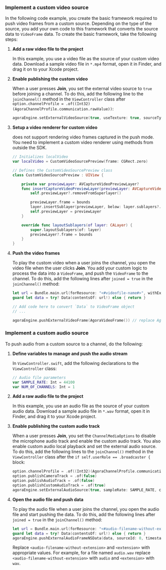 <PlatformWrapper platform="ios">

### Implement a custom video source

In the following code example, you create the basic framework required to push video frames from a custom source. Depending on the type of the source, you add your own code to this framework that converts the source data to `VideoFrame` data. To create the basic framework, take the following steps:

1. **Add a raw video file to the project**

    In this example, you use a video file as the source of your custom video data. Download a sample video file in `*.mp4` format, open it in Finder, and drag it on to your Xcode project.

1. **Enable publishing the custom video**

    When a user presses **Join**, you set the external video source to `true` before joining a channel. To do this, add the following line to the `joinChannel()` method in the `ViewController` class after `option.channelProfile = .of((Int32)(AgoraChannelProfile.communication.rawValue))`:

    ```swift
    agoraEngine.setExternalVideoSource(true, useTexture: true, sourceType: AgoraExternalVideoSourceType(rawValue: 1)!)
    ```

1. **Setup a video renderer for custom video**

    <Vg k="VSDK" /> does not support rendering video frames captured in the push mode. You need to implement a custom video renderer using methods from outside the SDK.

    ```swift
    // Initializes localVideo
    var localVideo = CustomVideoSourcePreview(frame: CGRect.zero)

    // Defines the CustomVideoSourcePreview class
    class CustomVideoSourcePreview : UIView {

        private var previewLayer: AVCaptureVideoPreviewLayer?
        func insertCaptureVideoPreviewLayer(previewLayer: AVCaptureVideoPreviewLayer) {
            self.previewLayer?.removeFromSuperlayer()

            previewLayer.frame = bounds
            layer.insertSublayer(previewLayer, below: layer.sublayers?.first)
            self.previewLayer = previewLayer
        }

        override func layoutSublayers(of layer: CALayer) {
            super.layoutSublayers(of: layer)
            previewLayer?.frame = bounds
        }
    }
    ```

1. **Push the video frames**

    To play the custom video when a user joins the channel, you open the video file when the user clicks **Join**. You add your custom logic to process the data into a `VideoFrame`, and push the `VideoFrame` to the channel. To do this, add the following lines after `joined = true` in the `joinChannel()` method:

    ```swift
    let url = Bundle.main.url(forResource: "<#videofile-name#>", withExtension: "<#extension#>")
    guard let data = try? Data(contentsOf: url!) else { return }

    // Add code here to convert `Data` to VideoFrame object
    // ...

    agoraEngine.pushExternalVideoFrame(AgoraVideoFrame()) // replace AgoraVideoFrame() with your processed VideoFrame object
    ```

### Implement a custom audio source

To push audio from a custom source to a channel, do the following:

1. **Define variables to manage and push the audio stream**

    In `ViewController.swift`, add the following declarations to the `ViewController` class:

    ```swift
    // Audio file parameters
    var SAMPLE_RATE: Int = 44100
    var NUM_OF_CHANNELS: Int = 1
    ```

1. **Add a raw audio file to the project**

    In this example, you use an audio file as the source of your custom audio data. Download a sample audio file in `*.wav` format, open it in Finder, and drag it to your Xcode project.

1. **Enable publishing the custom audio track**

    When a user presses **Join**, you set the `ChannelMediaOptions` to disable the microphone audio track and enable the custom audio track. You also enable custom audio local playback and set the external audio source. To do this, add the following lines to the `joinChannel()` method in the `ViewController` class after the `if self.userRole == .broadcaster {` block:

    ```swift
    option.channelProfile = .of((Int32)(AgoraChannelProfile.communication.rawValue))
    option.publishCameraTrack = .of(false)
    option.publishAudioTrack = .of(false)
    option.publishCustomAudioTrack = .of(true)
    agoraEngine.setExternalAudioSource(true, sampleRate: SAMPLE_RATE, channels: NUM_OF_CHANNELS, sourceNumber: 1, localPlayback: true, publish: true)
    ```

1.  **Open the audio file and push data**

    To play the audio file when a user joins the channel, you open the audio file and start pushing the data. To do this, add the following lines after `joined = true` in the `joinChannel()` method:

    ```swift
    let url = Bundle.main.url(forResource: "<#audio-filename-without-extension#>", withExtension: "<#extension#>")
    guard let data = try? Data(contentsOf: url!) else { return }
    agoraEngine.pushExternalAudioFrameNSData(data, sourceId: 0, timestamp: 0)
    ```

    Replace `<audio-filename-without-extension>` and `<extension>` with appropriate values. For example, for a file named `audio.wav` replace `<audio-filename-without-extension>` with `audio` and `<extension>` with `wav`.

</PlatformWrapper>
